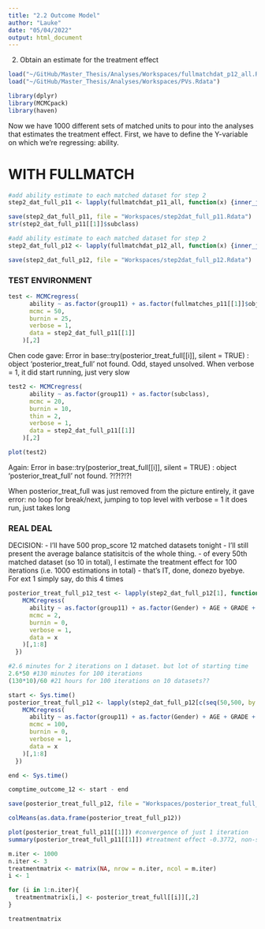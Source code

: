 ```yaml
---
title: "2.2 Outcome Model"
author: "Lauke"
date: "05/04/2022"
output: html_document
---
```


2. Obtain an estimate for the treatment effect

```r
load("~/GitHub/Master_Thesis/Analyses/Workspaces/fullmatchdat_p12_all.Rdata")
load("~/GitHub/Master_Thesis/Analyses/Workspaces/PVs.Rdata")
```


```r
library(dplyr)
library(MCMCpack)
library(haven)
```

Now we have 1000 different sets of matched units to pour into the analyses that estimates the treatment effect. First, we have to define the Y-variable on which we're regressing: ability.

# WITH FULLMATCH

```r
#add ability estimate to each matched dataset for step 2
step2_dat_full_p11 <- lapply(fullmatchdat_p11_all, function(x) {inner_join(x, PVs[,c(1,12)], by = "CNTSTUID")})

save(step2_dat_full_p11, file = "Workspaces/step2dat_full_p11.Rdata")
str(step2_dat_full_p11[[1]]$subclass)
```

```r
#add ability estimate to each matched dataset for step 2
step2_dat_full_p12 <- lapply(fullmatchdat_p12_all, function(x) {inner_join(x, PVs[,c(1,12)], by = "CNTSTUID")})

save(step2_dat_full_p12, file = "Workspaces/step2dat_full_p12.Rdata")
```

### TEST ENVIRONMENT
```r
test <- MCMCregress(
      ability ~ as.factor(group11) + as.factor(fullmatches_p11[[1]]$obj),
      mcmc = 50,
      burnin = 25, 
      verbose = 1, 
      data = step2_dat_full_p11[[1]]
    )[,2]
```

Chen code gave: Error in base::try(posterior_treat_full[[i]], silent = TRUE) :  object 'posterior_treat_full' not found.
Odd, stayed unsolved. When verbose = 1, it did start running, just very slow

 
```r
test2 <- MCMCregress(
      ability ~ as.factor(group11) + as.factor(subclass),
      mcmc = 20,
      burnin = 10, 
      thin = 2, 
      verbose = 1,
      data = step2_dat_full_p11[[1]]
    )[,2]

plot(test2)
```
Again: Error in base::try(posterior_treat_full[[i]], silent = TRUE) :  object 'posterior_treat_full' not found. ?!?!?!?!

When posterior_treat_full was just removed from the picture entirely, it gave error: no loop for break/next, jumping to top level
with verbose = 1 it does run, just takes long

### REAL DEAL

DECISION: 
- I'll have 500 prop_score 12 matched datasets tonight
- I'll still present the average balance statisitcis of the whole thing.
- of every 50th matched dataset (so 10 in total), I estimate the treatment effect for 100 iterations (i.e. 1000 estimations in total)
- that's IT, done, donezo byebye. For ext 1 simply say, do this 4 times 

```r
posterior_treat_full_p12_test <- lapply(step2_dat_full_p12[1], function(x) {
    MCMCregress(
      ability ~ as.factor(group11) + as.factor(Gender) + AGE + GRADE + ISCEDL + ESCS + as.factor(Language) + as.factor(subclass),
      mcmc = 2,
      burnin = 0,
      verbose = 1,
      data = x
    )[,1:8]
  })

#2.6 minutes for 2 iterations on 1 dataset. but lot of starting time 
2.6*50 #130 minutes for 100 iterations
(130*10)/60 #21 hours for 100 iterations on 10 datasets??
```


```r
start <- Sys.time()
posterior_treat_full_p12 <- lapply(step2_dat_full_p12[c(seq(50,500, by = 100))], function(x) {
    MCMCregress(
      ability ~ as.factor(group11) + as.factor(Gender) + AGE + GRADE + ISCEDL + ESCS + as.factor(Language) + as.factor(subclass),
      mcmc = 100,
      burnin = 0,
      verbose = 1,
      data = x
    )[,1:8]
  })

end <- Sys.time()

comptime_outcome_12 <- start - end 

save(posterior_treat_full_p12, file = "Workspaces/posterior_treat_full_p12.Rdata")

colMeans(as.data.frame(posterior_treat_full_p12))
```

```r
plot(posterior_treat_full_p11[[1]]) #convergence of just 1 iteration
summary(posterior_treat_full_p11[[1]]) #treatment effect -0.3772, non-significant

m.iter <- 1000
n.iter <- 3
treatmentmatrix <- matrix(NA, nrow = n.iter, ncol = m.iter)
i <- 1

for (i in 1:n.iter){
  treatmentmatrix[i,] <- posterior_treat_full[[i]][,2]
}

treatmentmatrix
```




